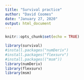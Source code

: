 ```yaml
---
title: "Survival practice"
author: "David Coomes"
date: "January 27, 2020"
output: html_document
---
```


```r
knitr::opts_chunk$set(echo = TRUE)
```

```r

library(survival)
#install.packages("numDeriv")
#install.packages("flexsurv")
#install.packages(("msm"))
library(numDeriv)
library(flexsurv)
library(msm)

```
